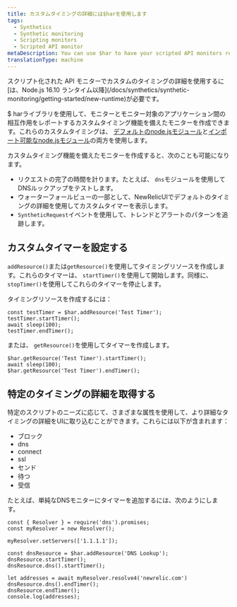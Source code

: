```yaml
---
title: カスタムタイミングの詳細には$harを使用します
tags:
  - Synthetics
  - Synthetic monitoring
  - Scripting monitors
  - Scripted API monitor
metaDescription: You can use $har to have your scripted API monitors report custom timing details that appear in the New Relic UI.
translationType: machine
---
```


<Callout variant="important">
  スクリプト化された API モニターでカスタムのタイミングの詳細を使用するに[は、Node.js 16.10 ランタイム以降](/docs/synthetics/synthetic-monitoring/getting-started/new-runtime)が必要です。
</Callout>

$ harライブラリを使用して、モニターとモニター対象のアプリケーション間の相互作用をレポートするカスタムタイミング機能を備えたモニターを作成できます。これらのカスタムタイミングは、 [デフォルトのnode.jsモジュール](/docs/synthetics/synthetic-monitoring/scripting-monitors/import-nodejs-modules/#supported-core-modules)と[インポート可能なnode.jsモジュール](/docs/synthetics/synthetic-monitoring/using-monitors/manage-monitor-runtimes/#v0)の両方を使用します。

カスタムタイミング機能を備えたモニターを作成すると、次のことも可能になります。

* リクエストの完了の時間を計ります。たとえば、 `dns`モジュールを使用してDNSルックアップをテストします。
* ウォーターフォールビューの一部として、NewRelicUIでデフォルトのタイミングの詳細を使用してカスタムタイマーを表示します。
* `SyntheticRequest`イベントを使用して、トレンドとアラートのパターンを追跡します。

## カスタムタイマーを設定する

`addResource()`または`getResource()`を使用してタイミングリソースを作成します。これらのタイマーは、 `startTimer()`を使用して開始します。同様に、 `stopTimer()`を使用してこれらのタイマーを停止します。

タイミングリソースを作成するには：

```
const testTimer = $har.addResource('Test Timer');
testTimer.startTimer();
await sleep(100);
testTimer.endTimer();
```

または、 `getResource()`を使用してタイマーを作成します。

```
$har.getResource('Test Timer').startTimer();
await sleep(100);
$har.getResource('Test Timer').endTimer();
```

## 特定のタイミングの詳細を取得する

特定のスクリプトのニーズに応じて、さまざまな属性を使用して、より詳細なタイミングの詳細をUIに取り込むことができます。これらには以下が含まれます：

* ブロック
* dns
* connect
* ssl
* センド
* 待つ
* 受信

たとえば、単純なDNSモニターにタイマーを追加するには、次のようにします。

```
const { Resolver } = require('dns').promises;
const myResolver = new Resolver();

myResolver.setServers(['1.1.1.1']);

const dnsResource = $har.addResource('DNS Lookup');
dnsResource.startTimer();
dnsResource.dns().startTimer();

let addresses = await myResolver.resolve4('newrelic.com')
dnsResource.dns().endTimer();
dnsResource.endTimer();
console.log(addresses);
```